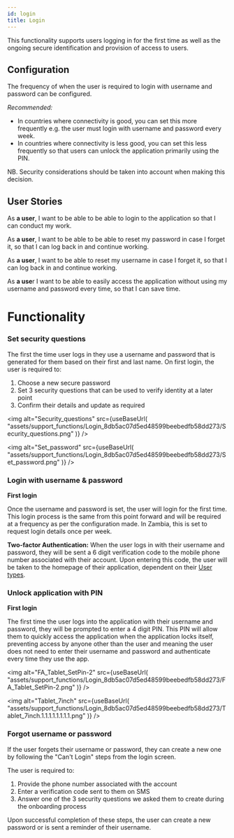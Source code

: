 ```yaml
---
id: login
title: Login
---
```



This functionality supports users logging in for the first time as well as the ongoing secure identification and provision of access to users.

## Configuration

The frequency of when the user is required to login with username and password can be configured.

_Recommended:_

- In countries where connectivity is good, you can set this more frequently e.g. the user must login with username and password every week.
- In countries where connectivity is less good, you can set this less frequently so that users can unlock the application primarily using the PIN.

NB. Security considerations should be taken into account when making this decision.

## User Stories

As **a user**, I want to be able to be able to login to the application so that I can conduct my work.

As **a user**, I want to be able to be able to reset my password in case I forget it, so that I can log back in and continue working.

As **a user**, I want to be able to reset my username in case I forget it, so that I can log back in and continue working.

As **a use**r I want to be able to easily access the application without using my username and password every time, so that I can save time.

# Functionality

### Set security questions

The first the time user logs in they use a username and password that is generated for them based on their first and last name. On first login, the user is required to:

1. Choose a new secure password
2. Set 3 security questions that can be used to verify identity at a later point
3. Confirm their details and update as required

<img
  alt="Security_questions"
  src={useBaseUrl(
    "assets/support_functions/Login_8db5ac07d5ed48599beebedfb58dd273/Security_questions.png"
  )}
/>

<img
  alt="Set_password"
  src={useBaseUrl(
    "assets/support_functions/Login_8db5ac07d5ed48599beebedfb58dd273/Set_password.png"
  )}
/>

### Login with username & password

**First login**

Once the username and password is set, the user will login for the first time. This login process is the same from this point forward and will be required at a frequency as per the configuration made. In Zambia, this is set to request login details once per week.

**Two-factor Authentication:** When the user logs in with their username and password, they will be sent a 6 digit verification code to the mobile phone number associated with their account. Upon entering this code, the user will be taken to the homepage of their application, dependent on their [User types](https://www.notion.so/User-types-06ba450af0ea4de0adf3239dbda5f95f).

### Unlock application with PIN

**First login**

The first time the user logs into the application with their username and password, they will be prompted to enter a 4 digit PIN. This PIN will allow them to quickly access the application when the application locks itself, preventing access by anyone other than the user and meaning the user does not need to enter their username and password and authenticate every time they use the app.

<img
  alt="FA_Tablet_SetPin-2"
  src={useBaseUrl(
    "assets/support_functions/Login_8db5ac07d5ed48599beebedfb58dd273/FA_Tablet_SetPin-2.png"
  )}
/>

<img
  alt="Tablet_7inch"
  src={useBaseUrl(
    "assets/support_functions/Login_8db5ac07d5ed48599beebedfb58dd273/Tablet_7inch.1.1.1.1.1.1.1.1.png"
  )}
/>

### Forgot username or password

If the user forgets their username or password, they can create a new one by following the "Can't Login" steps from the login screen.

The user is required to:

1. Provide the phone number associated with the account
2. Enter a verification code sent to them on SMS
3. Answer one of the 3 security questions we asked them to create during the onboarding process

Upon successful completion of these steps, the user can create a new password or is sent a reminder of their username.
